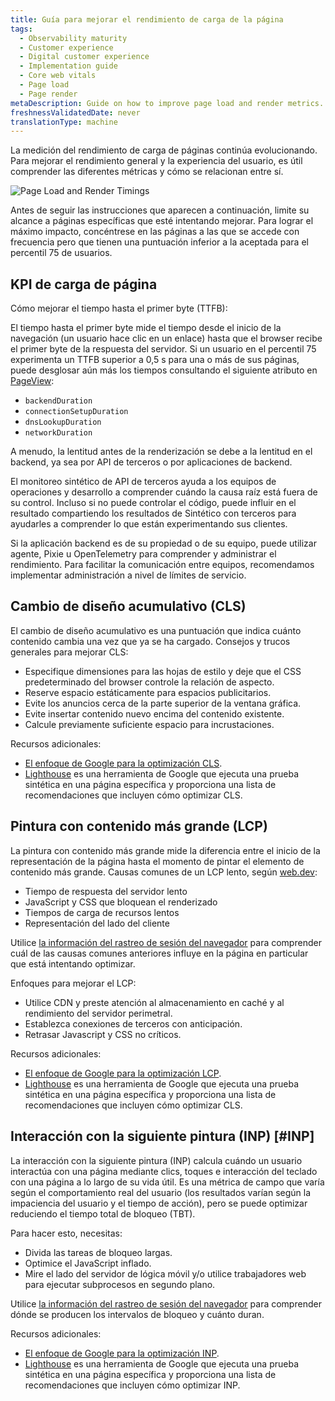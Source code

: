 ```yaml
---
title: Guía para mejorar el rendimiento de carga de la página
tags:
  - Observability maturity
  - Customer experience
  - Digital customer experience
  - Implementation guide
  - Core web vitals
  - Page load
  - Page render
metaDescription: Guide on how to improve page load and render metrics.
freshnessValidatedDate: never
translationType: machine
---
```


La medición del rendimiento de carga de páginas continúa evolucionando. Para mejorar el rendimiento general y la experiencia del usuario, es útil comprender las diferentes métricas y cómo se relacionan entre sí.

<img
  title="Page Load and Render Timings"
  alt="Page Load and Render Timings"
  src="/images/cx_diagram_page_load_render_timings.webp"
/>

Antes de seguir las instrucciones que aparecen a continuación, limite su alcance a páginas específicas que esté intentando mejorar. Para lograr el máximo impacto, concéntrese en las páginas a las que se accede con frecuencia pero que tienen una puntuación inferior a la aceptada para el percentil 75 de usuarios.

## KPI de carga de página

Cómo mejorar el tiempo hasta el primer byte (TTFB):

El tiempo hasta el primer byte mide el tiempo desde el inicio de la navegación (un usuario hace clic en un enlace) hasta que el browser recibe el primer byte de la respuesta del servidor. Si un usuario en el percentil 75 experimenta un TTFB superior a 0,5 s para una o más de sus páginas, puede desglosar aún más los tiempos consultando el siguiente atributo en [PageView](/attribute-dictionary/?dataSource=Browser+agent&event=PageView):

* `backendDuration`
* `connectionSetupDuration`
* `dnsLookupDuration`
* `networkDuration`

A menudo, la lentitud antes de la renderización se debe a la lentitud en el backend, ya sea por API de terceros o por aplicaciones de backend.

El monitoreo sintético de API de terceros ayuda a los equipos de operaciones y desarrollo a comprender cuándo la causa raíz está fuera de su control. Incluso si no puede controlar el código, puede influir en el resultado compartiendo los resultados de Sintético con terceros para ayudarles a comprender lo que están experimentando sus clientes.

Si la aplicación backend es de su propiedad o de su equipo, puede utilizar <InlinePopover type="apm"/>agente, Pixie u OpenTelemetry para comprender y administrar el rendimiento. Para facilitar la comunicación entre equipos, recomendamos implementar administración a nivel de límites de servicio.

## Cambio de diseño acumulativo (CLS)

El cambio de diseño acumulativo es una puntuación que indica cuánto contenido cambia una vez que ya se ha cargado. Consejos y trucos generales para mejorar CLS:

* Especifique dimensiones para las hojas de estilo y deje que el CSS predeterminado del browser controle la relación de aspecto.
* Reserve espacio estáticamente para espacios publicitarios.
* Evite los anuncios cerca de la parte superior de la ventana gráfica.
* Evite insertar contenido nuevo encima del contenido existente.
* Calcule previamente suficiente espacio para incrustaciones.

Recursos adicionales:

* [El enfoque de Google para la optimización CLS](https://web.dev/optimize-cls/).
* [Lighthouse](https://developers.google.com/web/tools/lighthouse) es una herramienta de Google que ejecuta una prueba sintética en una página específica y proporciona una lista de recomendaciones que incluyen cómo optimizar CLS.

## Pintura con contenido más grande (LCP)

La pintura con contenido más grande mide la diferencia entre el inicio de la representación de la página hasta el momento de pintar el elemento de contenido más grande. Causas comunes de un LCP lento, según [web.dev](https://web.dev):

* Tiempo de respuesta del servidor lento
* JavaScript y CSS que bloquean el renderizado
* Tiempos de carga de recursos lentos
* Representación del lado del cliente

Utilice [la información del rastreo de sesión del navegador](/docs/browser/browser-monitoring/browser-pro-features/session-traces-explore-webpages-life-cycle/) para comprender cuál de las causas comunes anteriores influye en la página en particular que está intentando optimizar.

Enfoques para mejorar el LCP:

* Utilice CDN y preste atención al almacenamiento en caché y al rendimiento del servidor perimetral.
* Establezca conexiones de terceros con anticipación.
* Retrasar Javascript y CSS no críticos.

Recursos adicionales:

* [El enfoque de Google para la optimización LCP](https://web.dev/optimize-lcp/).
* [Lighthouse](https://developers.google.com/web/tools/lighthouse) es una herramienta de Google que ejecuta una prueba sintética en una página específica y proporciona una lista de recomendaciones que incluyen cómo optimizar CLS.

## Interacción con la siguiente pintura (INP) [#INP]

La interacción con la siguiente pintura (INP) calcula cuándo un usuario interactúa con una página mediante clics, toques e interacción del teclado con una página a lo largo de su vida útil. Es una métrica de campo que varía según el comportamiento real del usuario (los resultados varían según la impaciencia del usuario y el tiempo de acción), pero se puede optimizar reduciendo el tiempo total de bloqueo (TBT).

Para hacer esto, necesitas:

* Divida las tareas de bloqueo largas.
* Optimice el JavaScript inflado.
* Mire el lado del servidor de lógica móvil y/o utilice trabajadores web para ejecutar subprocesos en segundo plano.

Utilice [la información del rastreo de sesión del navegador](/docs/browser/browser-monitoring/browser-pro-features/session-traces-explore-webpages-life-cycle/) para comprender dónde se producen los intervalos de bloqueo y cuánto duran.

Recursos adicionales:

* [El enfoque de Google para la optimización INP](https://web.dev/articles/optimize-inp).
* [Lighthouse](https://developers.google.com/web/tools/lighthouse) es una herramienta de Google que ejecuta una prueba sintética en una página específica y proporciona una lista de recomendaciones que incluyen cómo optimizar INP.
